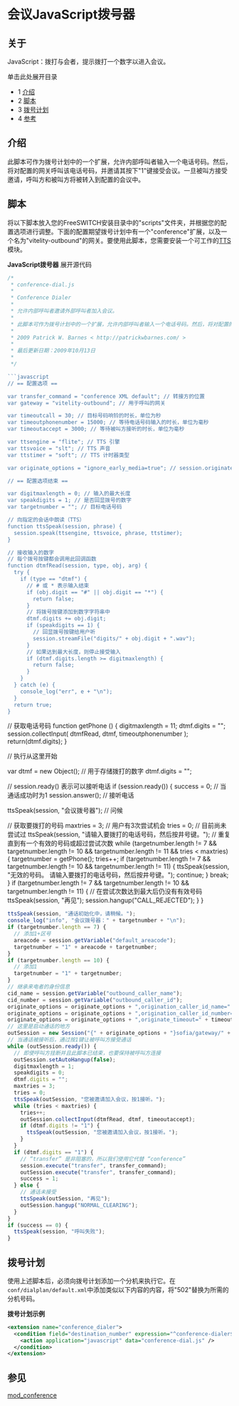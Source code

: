 # 会议JavaScript拨号器

## 关于

JavaScript：拨打与会者，提示拨打一个数字以进入会议。

单击此处展开目录

* 1 [介绍](#-freeswitch--conference-javascript-dialer-)
* 2 [脚本](#-freeswitch--conference-javascript-dialer-)
* 3 [拨号计划](#-freeswitch--conference-javascript-dialer-)
* 4 [参考](#-freeswitch--conference-javascript-dialer-)

## 介绍

此脚本可作为拨号计划中的一个扩展，允许内部呼叫者输入一个电话号码。然后，将对配置的网关呼叫该电话号码，并邀请其按下"1"键接受会议。一旦被叫方接受邀请，呼叫方和被叫方将被转入到配置的会议中。

## 脚本

将以下脚本放入您的FreeSWITCH安装目录中的"scripts"文件夹，并根据您的配置选项进行调整。下面的配置期望拨号计划中有一个"conference"扩展，以及一个名为"vitelity-outbound"的网关。要使用此脚本，您需要安装一个可工作的[TTS](https://freeswitch.org/confluence/label/FREESWITCH/tts)模块。

**JavaScript拨号器** 展开源代码

```js
/*
 * conference-dial.js
 *
 * Conference Dialer
 *
 * 允许内部呼叫者邀请外部呼叫者加入会议。
 *
 * 此脚本可作为拨号计划中的一个扩展，允许内部呼叫者输入一个电话号码。然后，将对配置的网关呼叫该电话号码，并邀请其按下1接受会议。一旦被叫方接受邀请，呼叫方和被叫方将被转入到配置的会议中。
 *
 * 2009 Patrick W. Barnes < http://patrickwbarnes.com/ >
 *
 * 最后更新日期：2009年10月13日
 *
 */

```javascript
// == 配置选项 ==

var transfer_command = "conference XML default"; // 转接方的位置
var gateway = "vitelity-outbound"; // 用于呼叫的网关

var timeoutcall = 30; // 目标号码响铃的时长，单位为秒
var timeoutphonenumber = 15000; // 等待电话号码输入的时长，单位为毫秒
var timeoutaccept = 3000; // 等待被叫方接听的时长，单位为毫秒

var ttsengine = "flite"; // TTS 引擎
var ttsvoice = "slt"; // TTS 声音
var ttstimer = "soft"; // TTS 计时器类型

var originate_options = "ignore_early_media=true"; // session.originate 标志

// == 配置选项结束 ==

var digitmaxlength = 0; // 输入的最大长度
var speakdigits = 1; // 是否回显拨号的数字
var targetnumber = ""; // 目标电话号码

// 向指定的会话中朗读（TTS）
function ttsSpeak(session, phrase) {
  session.speak(ttsengine, ttsvoice, phrase, ttstimer);
}

// 接收输入的数字
// 每个拨号按键都会调用此回调函数
function dtmfRead(session, type, obj, arg) {
  try {
    if (type == "dtmf") {
      // # 或 * 表示输入结束
      if (obj.digit == "#" || obj.digit == "*") {
        return false;
      }
      // 将拨号按键添加到数字字符串中
      dtmf.digits += obj.digit;
      if (speakdigits == 1) {
        // 回显拨号按键给用户听
        session.streamFile("digits/" + obj.digit + ".wav");
      }
      // 如果达到最大长度，则停止接受输入
      if (dtmf.digits.length >= digitmaxlength) {
        return false;
      }
    }
  } catch (e) {
    console_log("err", e + "\n");
  }
  return true;
}
```

// 获取电话号码
function getPhone () {
  digitmaxlength = 11;
  dtmf.digits = "";
  session.collectInput( dtmfRead, dtmf, timeoutphonenumber );
  return(dtmf.digits);
}

// 执行从这里开始

var dtmf = new Object(); // 用于存储拨打的数字
dtmf.digits = "";

// session.ready() 表示可以接听电话
if (session.ready()) {
  success = 0; // 当通话成功时为1
  session.answer(); // 接听电话

  ttsSpeak(session, "会议拨号器"); // 问候

  // 获取要拨打的号码
  maxtries = 3; // 用户有3次尝试机会
  tries = 0; // 目前尚未尝试过
  ttsSpeak(session, "请输入要拨打的电话号码，然后按井号键。");
  // 重复直到有一个有效的号码或超过尝试次数
  while (targetnumber.length != 7 && targetnumber.length != 10 && targetnumber.length != 11 && tries < maxtries) {
    targetnumber = getPhone();
    tries++;
    if (targetnumber.length != 7 && targetnumber.length != 10 && targetnumber.length != 11) {
      ttsSpeak(session, "无效的号码。 请输入要拨打的电话号码，然后按井号键。");
      continue;
    }
    break;
  }
  if (targetnumber.length != 7 && targetnumber.length != 10 && targetnumber.length != 11) {
    // 在尝试次数达到最大后仍没有有效号码
    ttsSpeak(session, "再见");
    session.hangup("CALL_REJECTED");
  }
}

```javascript
ttsSpeak(session, "通话初始化中，请稍候。");
console_log("info", "会议拨号器：" + targetnumber + "\n");
if (targetnumber.length == 7) {
  // 添加1+区号
  areacode = session.getVariable("default_areacode");
  targetnumber = "1" + areacode + targetnumber;
}
if (targetnumber.length == 10) {
  // 添加1
  targetnumber = "1" + targetnumber;
}
// 继承来电者的身份信息
cid_name = session.getVariable("outbound_caller_name");
cid_number = session.getVariable("outbound_caller_id");
originate_options = originate_options + ",origination_caller_id_name=" + cid_name;
originate_options = originate_options + ",origination_caller_id_number=" + cid_number;
originate_options = originate_options + ",originate_timeout=" + timeoutcall;
// 这里是启动通话的地方
outSession = new Session("{" + originate_options + "}sofia/gateway/" + gateway + "/" + targetnumber);
// 当通话被接听后，通过按1键让被呼叫方接受通话
while (outSession.ready()) {
  // 即使呼叫方挂断并且此脚本已结束，也要保持被呼叫方连接
  outSession.setAutoHangup(false);
  digitmaxlength = 1;
  speakdigits = 0;
  dtmf.digits = "";
  maxtries = 3;
  tries = 0;
  ttsSpeak(outSession, "您被邀请加入会议，按1接听。");
  while (tries < maxtries) {
    tries++;
    outSession.collectInput(dtmfRead, dtmf, timeoutaccept);
    if (dtmf.digits != "1") {
      ttsSpeak(outSession, "您被邀请加入会议，按1接听。");
    }
  }
  if (dtmf.digits == "1") {
    // “transfer” 是非阻塞的，所以我们使用它代替 “conference”
    session.execute("transfer", transfer_command);
    outSession.execute("transfer", transfer_command);
    success = 1;
  } else {
    // 通话未接受
    ttsSpeak(outSession, "再见");
    outSession.hangup("NORMAL_CLEARING");
  }
}
if (success == 0) {
  ttsSpeak(session, "呼叫失败");
}
```

## 拨号计划

使用上述脚本后，必须向拨号计划添加一个分机来执行它。在`conf/dialplan/default.xml`中添加类似以下内容的内容，将"502"替换为所需的分机号码。

**拨号计划示例**

```xml
<extension name="conference_dialer">
  <condition field="destination_number" expression="^conference-dialer$|^502$">
    <action application="javascript" data="conference-dial.js" />
  </condition>
</extension>

```

## 参见

[mod\_conference](../Modules/mod_conference_3965534.mdx#list)